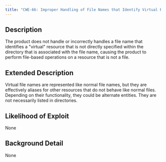 ```yaml
---
title: "CWE-66: Improper Handling of File Names that Identify Virtual Resources"
---
```


## Description
The product does not handle or incorrectly handles a file name that identifies a "virtual" resource that is not directly specified within the directory that is associated with the file name, causing the product to perform file-based operations on a resource that is not a file.

## Extended Description
Virtual file names are represented like normal file names, but they are effectively aliases for other resources that do not behave like normal files. Depending on their functionality, they could be alternate entities. They are not necessarily listed in directories.

## Likelihood of Exploit
None

## Background Detail
None
        